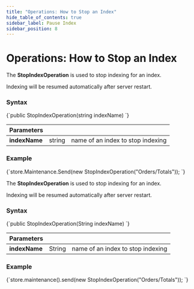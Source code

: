 ---
title: "Operations: How to Stop an Index"
hide_table_of_contents: true
sidebar_label: Pause Index
sidebar_position: 8
---




# Operations: How to Stop an Index
<LanguageSwitcher supportedLanguages={supportedLanguages} />
<LanguageContent language="csharp">


The **StopIndexOperation** is used to stop indexing for an index. 

<Admonition type="note" title="">
Indexing will be resumed automatically after server restart.
</Admonition>

### Syntax

<TabItem value="stop_1" label="stop_1">
<CodeBlock language="csharp">
{`public StopIndexOperation(string indexName)
`}
</CodeBlock>
</TabItem>

| Parameters | | |
| ------------- | ------------- | ----- |
| **indexName** | string | name of an index to stop indexing |

### Example

<TabItem value="stop_2" label="stop_2">
<CodeBlock language="csharp">
{`store.Maintenance.Send(new StopIndexOperation("Orders/Totals"));
`}
</CodeBlock>
</TabItem>


</LanguageContent>
<LanguageContent language="java">


The **StopIndexOperation** is used to stop indexing for an index. 

<Admonition type="note" title="">
Indexing will be resumed automatically after server restart.
</Admonition>

### Syntax

<TabItem value="stop_1" label="stop_1">
<CodeBlock language="java">
{`public StopIndexOperation(String indexName)
`}
</CodeBlock>
</TabItem>

| Parameters | | |
| ------------- | ------------- | ----- |
| **indexName** | String | name of an index to stop indexing |

### Example

<TabItem value="stop_2" label="stop_2">
<CodeBlock language="java">
{`store.maintenance().send(new StopIndexOperation("Orders/Totals"));
`}
</CodeBlock>
</TabItem>


</LanguageContent>

<!---
### Indexes
- [What are Indexes](../../../../indexes/what-are-indexes)
- [Creating and Deploying Indexes](../../../../indexes/creating-and-deploying)

### Server
- [Index Administration](../../../../server/administration/index-administration)

### Operations
- [How to Enable Index](../../../../client-api/operations/maintenance/indexes/enable-index)
- [How to Stop Index Until Restart](../../../../client-api/operations/maintenance/indexes/stop-index)
- [How to Resume Index](../../../../client-api/operations/maintenance/indexes/start-index)


-->